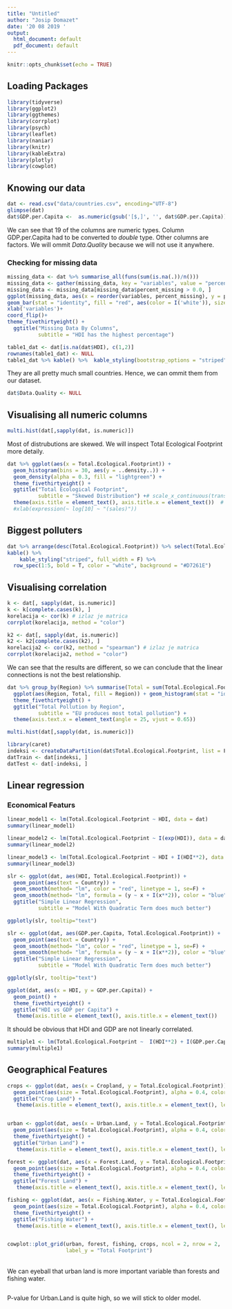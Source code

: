 ```yaml
---
title: "Untitled"
author: "Josip Domazet"
date: '20 08 2019 '
output:
  html_document: default
  pdf_document: default
---
```


```r
knitr::opts_chunk$set(echo = TRUE)
```

## Loading Packages

```r
library(tidyverse)
library(ggplot2)
library(ggthemes)
library(corrplot)
library(psych)
library(leaflet)
library(naniar) 
library(knitr)
library(kableExtra)
library(plotly)
library(cowplot)

```

## Knowing our data

```r
dat <- read.csv("data/countries.csv", encoding="UTF-8")
glimpse(dat)
dat$GDP.per.Capita <-  as.numeric(gsub('[$,]', '', dat$GDP.per.Capita))

```
We can see that 19 of the columns are numeric types. Column GDP.per.Capita had to be converted to 
_double_ type. Other columns are factors. We will ommit _Data.Quality_ because we will not use it anywhere.

### Checking for missing data

```r
missing_data <- dat %>% summarise_all(funs(sum(is.na(.))/n()))
missing_data <- gather(missing_data, key = "variables", value = "percent_missing")
missing_data <- missing_data[missing_data$percent_missing > 0.0, ] 
ggplot(missing_data, aes(x = reorder(variables, percent_missing), y = percent_missing)) +
geom_bar(stat = "identity", fill = "red", aes(color = I('white')), size = 0.3)+
xlab('variables')+
coord_flip()+ 
theme_fivethirtyeight() +
  ggtitle("Missing Data By Columns",
          subtitle = "HDI has the highest percentage")

```

```r
table1_dat <- dat[is.na(dat$HDI), c(1,2)]
rownames(table1_dat) <- NULL
table1_dat %>% kable() %>%  kable_styling(bootstrap_options = "striped", full_width = T)
```
They are all pretty much small countries. 
Hence, we can ommit them from our dataset.


```r
dat$Data.Quality <- NULL
```

## Visualising all numeric columns

```r
multi.hist(dat[,sapply(dat, is.numeric)])
```

Most of distrubutions are skewed. 
We will inspect Total Ecological Footprint more detaily.

```r

dat %>% ggplot(aes(x = Total.Ecological.Footprint)) +
  geom_histogram(bins = 30, aes(y = ..density..)) + 
  geom_density(alpha = 0.3, fill = "lightgreen") +
  theme_fivethirtyeight() +
  ggtitle("Total Ecological Footprint",
          subtitle = "Skewed Distribution") +# scale_x_continuous(trans = 'log10') + 
  theme(axis.title = element_text(), axis.title.x = element_text())  # ovo je napravljeno zato što 538
  #xlab(expression(~ log[10] ~ "(sales)"))


```

## Biggest polluters

```r
dat %>% arrange(desc(Total.Ecological.Footprint)) %>% select(Total.Ecological.Footprint, Country) %>% head(n = 15) %>% dplyr::rename(Footprint_per_Person = Total.Ecological.Footprint) %>% 
kable() %>% 
    kable_styling("striped", full_width = F) %>%
  row_spec(1:5, bold = T, color = "white", background = "#D7261E")

```


## Visualising correlation

```r
k <- dat[, sapply(dat, is.numeric)]
k <- k[complete.cases(k), ]
korelacija <- cor(k) # izlaz je matrica
corrplot(korelacija, method = "color")
```
```r
k2 <- dat[, sapply(dat, is.numeric)]
k2 <- k2[complete.cases(k2), ]
korelacija2 <- cor(k2, method = "spearman") # izlaz je matrica
corrplot(korelacija2, method = "color")
```

We can see that the results are different, 
so we can conclude that the linear connections is not the best relationship.


```r
dat %>% group_by(Region) %>% summarise(Total = sum(Total.Ecological.Footprint)) %>% 
  ggplot(aes(Region, Total, fill = Region)) + geom_histogram(stat = "identity") +
  theme_fivethirtyeight() +
  ggtitle("Total Pollution by Region",
          subtitle = "EU produces most total pollution") +
  theme(axis.text.x = element_text(angle = 25, vjust = 0.65))

```


```r
multi.hist(dat[,sapply(dat, is.numeric)])

```


```r
library(caret)
indeksi <- createDataPartition(dat$Total.Ecological.Footprint, list = F)
datTrain <- dat[indeksi, ]
datTest <- dat[-indeksi, ]


```

## Linear regression

### Economical Featurs
```r

linear_model1 <- lm(Total.Ecological.Footprint ~ HDI, data = dat)
summary(linear_model1)

linear_model2 <- lm(Total.Ecological.Footprint ~ I(exp(HDI)), data = dat)
summary(linear_model2)

linear_model3 <- lm(Total.Ecological.Footprint ~ HDI + I(HDI**2), data = dat)
summary(linear_model3)

slr <- ggplot(dat, aes(HDI, Total.Ecological.Footprint)) +
  geom_point(aes(text = Country)) +
  geom_smooth(method= "lm", color = "red", linetype = 1, se=F) +
  geom_smooth(method= "lm", formula = (y ~ x + I(x**2)), color = "blue", linetype = 2, se=F) +
  ggtitle("Simple Linear Regression",
          subtitle = "Model With Quadratic Term does much better") 

ggplotly(slr, tooltip="text")
```

```r
slr <- ggplot(dat, aes(GDP.per.Capita, Total.Ecological.Footprint)) +
  geom_point(aes(text = Country)) +
  geom_smooth(method= "lm", color = "red", linetype = 1, se=F) +
  geom_smooth(method= "lm", formula = (y ~ x + I(x**2)), color = "blue", linetype = 2, se=F) +
  ggtitle("Simple Linear Regression",
          subtitle = "Model With Quadratic Term does much better") 

ggplotly(slr, tooltip="text")
```


```r
ggplot(dat, aes(x = HDI, y = GDP.per.Capita)) +
  geom_point() +
  theme_fivethirtyeight() +
  ggtitle("HDI vs GDP per Capita") +
   theme(axis.title = element_text(), axis.title.x = element_text())

```

It should be obvious that HDI and GDP are not linearly correlated.



```r
multiple1 <- lm(Total.Ecological.Footprint ~  I(HDI**2) + I(GDP.per.Capita**2), data = dat)
summary(multiple1)
```

## Geographical Features



```r

crops <- ggplot(dat, aes(x = Cropland, y = Total.Ecological.Footprint)) +
  geom_point(aes(size = Total.Ecological.Footprint), alpha = 0.4, color = "#e6a526") +  theme_fivethirtyeight() +
  ggtitle("Crop Land") +
   theme(axis.title = element_text(), axis.title.x = element_text(), legend.position="none")


urban <- ggplot(dat, aes(x = Urban.Land, y = Total.Ecological.Footprint)) +
  geom_point(aes(size = Total.Ecological.Footprint), alpha = 0.4, color = "#FF7F50")+
  theme_fivethirtyeight() +
  ggtitle("Urban Land") +
   theme(axis.title = element_text(), axis.title.x = element_text(), legend.position="none")

forest <- ggplot(dat, aes(x = Forest.Land, y = Total.Ecological.Footprint)) +
  geom_point(aes(size = Total.Ecological.Footprint), alpha = 0.4, color = "#56AB6F")+
  theme_fivethirtyeight() +
  ggtitle("Forest Land") +
   theme(axis.title = element_text(), axis.title.x = element_text(), legend.position="none")

fishing <- ggplot(dat, aes(x = Fishing.Water, y = Total.Ecological.Footprint)) +
  geom_point(aes(size = Total.Ecological.Footprint), alpha = 0.4, color = "#504FB1")+
  theme_fivethirtyeight() +
  ggtitle("Fishing Water") +
   theme(axis.title = element_text(), axis.title.x = element_text(), legend.position="none")


cowplot::plot_grid(urban, forest, fishing, crops, ncol = 2, nrow = 2,
                   label_y = "Total Footprint")

```
<br>
We can eyeball that urban land is more important variable than forests and fishing water.


```r

```
P-value for Urban.Land is quite high, so we will stick to older model.


```r

```







